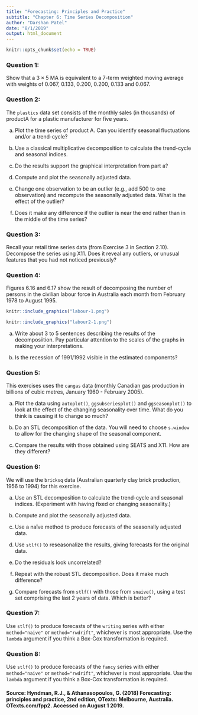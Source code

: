 ```yaml
---
title: "Forecasting: Principles and Practice"
subtitle: "Chapter 6: Time Series Decomposition"
author: "Darshan Patel"
date: "8/1/2019"
output: html_document
---
```


```r
knitr::opts_chunk$set(echo = TRUE)
```


### Question 1: 
Show that a $3 \times 5$ MA is equivalent to a $7$-term weighted moving average with weights of $0.067$, $0.133$, $0.200$, $0.200$, $0.133$ and $0.067$.


### Question 2:
The `plastics` data set consists of the monthly sales (in thousands) of productA for a plastic manufacturer for five years.

(a) Plot the time series of product A. Can you identify seasonal fluctuations and/or a trend-cycle?

(b) Use a classical multiplicative decomposition to calculate the trend-cycle and seasonal indices.

(c) Do the results support the graphical interpretation from part a?

(d) Compute and plot the seasonally adjusted data.

(e) Change one observation to be an outlier (e.g., add $500$ to one observation) and recompute the seasonally adjusted data. What is the effect of the outlier?

(f) Does it make any difference if the outlier is near the end rather than in the middle of the time series? 


### Question 3: 
Recall your retail time series data (from Exercise $3$ in Section 2.10). Decompose the series using X11. Does it reveal any outliers, or unusual features that you had not noticed previously?


### Question 4: 
Figures 6.16 and 6.17 show the result of decomposing the number of persons in the civilian labour force in Australia each month from February $1978$ to August $1995$.

```r
knitr::include_graphics("labour-1.png")
```

```r
knitr::include_graphics("labour2-1.png")
```

(a) Write about $3$ to $5$ sentences describing the results of the decomposiition. Pay particular attention to the scales of the graphs in making your interpretations.

(b) Is the recession of $1991$/$1992$ visible in the estimated components?


### Question 5:
This exercises uses the `cangas` data (monthly Canadian gas production in billions of cubic metres, January $1960$ - February $2005$).

(a) Plot the data using `autoplot()`, `ggsubseriesplot()` and `ggseasonplot()` to look at the effect of the changing seasonality over time. What do you think is causing it to change so much?

(b) Do an STL decomposition of the data. You will need to choose `s.window` to allow for the changing shape of the seasonal component.

(c) Compare the results with those obtained using SEATS and X11. How are they different?



### Question 6:
We will use the `bricksq` data (Australian quarterly clay brick production, $1956$ to $1994$) for this exercise.

(a) Use an STL decomposition to calculate the trend-cycle and seasonal indices. (Experiment with having fixed or changing seasonality.)

(b) Compute and plot the seasonally adjusted data.

(c) Use a naïve method to produce forecasts of the seasonally adjusted data.

(d) Use `stlf()` to reseasonalize the results, giving forecasts for the original data. 

(e) Do the residuals look uncorrelated?

(f) Repeat with the robust STL decomposition. Does it make much difference?

(g) Compare forecasts from `stlf()` with those from `snaive()`, using a test set comprising the last $2$ years of data. Which is better?


### Question 7:
Use `stlf()` to produce forecasts of the `writing` series with either `method="naive"` or `method="rwdrift"`, whichever is most appropriate. Use the `lambda` argument if you think a Box-Cox transformation is required.


### Question 8:
Use `stlf()` to produce forecasts of the `fancy` series with either `method="naive"` or `method="rwdrift"`, whichever is most appropriate. Use the `lambda` argument if you think a Box-Cox transformation is required.






#### Source: Hyndman, R.J., & Athanasopoulos, G. (2018) Forecasting: principles and practice, 2nd edition, OTexts: Melbourne, Australia. OTexts.com/fpp2. Accessed on August 1 2019.

